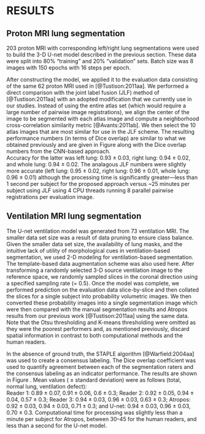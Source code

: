 
# RESULTS

## Proton MRI lung segmentation

<!-- 

\begin{figure}[!htb]
\centering
\includegraphics[width=\textwidth]{./Figures/unetModelAccuracyPlot.pdf}
\caption{
}
\label{fig:trainingProton}
\end{figure}

-->

203 proton MRI with corresponding left/right lung segmentations were 
used to build the 3-D  U-net model described in the previous section.  These 
data were split into 80% "training" and 20% "validation" sets.  Batch size was
8 images with 150 epochs with 16 steps per epoch. 

\begin{figure}[!htb]
\centering
\includegraphics[width=\textwidth]{./Figures/diceProton.pdf}
\caption{The Dice overlap coefficient for the left and right lungs (and their 
combination) between the updated joint label fusion technique (left)
and our deep learning approach (right).  Although slightly less accurate,
the latter requires significantly less computation time.
}
\label{fig:diceProton}
\end{figure}

After constructing the model, we applied it to the evaluation data consisting
of the same 62 proton MRI used in [@Tustison:2011aa].  We performed a direct 
comparison with the joint label fusion (JLF) method of [@Tustison:2011aa] with
an adopted modification that we currently use in our studies.  Instead of using
the entire atlas set (which would require a large number of pairwise image 
registrations), we align the center of the image to be segmented with 
each atlas image and compute a neighborhood cross-correlation similarity metric 
[@Avants:2011ab].  We then select the 10 atlas images that are most similar for
use in the JLF scheme. The resulting performance numbers (in terms of Dice overlap)
are similar to what we obtained previously and are given in Figure \ref{fig:diceProton} 
along with the Dice overlap numbers from the CNN-based approach.  
Accuracy for the latter was left lung: 0.93 $\pm$ 0.03, right lung:  0.94 $\pm$ 0.02, and
whole lung: 0.94 $\pm$ 0.02.  The analagous JLF numbers were slightly more accurate 
(left lung: 0.95 $\pm$ 0.02, right lung: 0.96 $\pm$ 0.01, whole lung: 0.96 $\pm$ 0.01)
although the processing time is significantly 
greater---less than 1 second per subject for the proposed approach versus ~25 minutes per subject
using JLF using 4 CPU threads running 8 parallel pairwise registrations per 
evaluation image.

## Ventilation MRI lung segmentation

<!-- 

\begin{figure}[!htb]
\centering
\includegraphics[width=\textwidth]{./Figures/unetModelVentilationAccuracyPlot.pdf}
\caption{
}
\label{fig:trainingVentilation}
\end{figure}

-->

The U-net ventilation model was generated from 73 ventilation MRI.  The smaller
data set size was a result of data pruning to ensure class balance.  Given the
smaller data set size, the availability of lung masks, and the intuitive lack 
of utility of morphological cues in ventilation-based segmentation, we used
2-D modeling for ventilation-based segmentation.  The template-based data 
augmentation scheme was also used here.  After transforming a randomly selected 
3-D source ventilation image to the reference space, we randomly sampled slices
in the coronal direction using a specified sampling rate ($=$ 0.5).  Once the
model was complete, we performed prediction on the evaluation data slice-by-slice
and then collated the slices for a single subject into probability volumetric 
images.  We then converted these probability images into a single segmentation
image which were then compared with the manual segmentation results and Atropos
results from our previous work [@Tustison:2011aa] using the same data.  Note
that the Otsu thresholding and K-means thresholding were omitted as they were 
the poorest performers and, as mentioned previously, discard spatial information
in contrast to both computational methods and the human readers.  

In the absence of ground truth, the STAPLE algorithm [@Warfield:2004aa] was used 
to create a consensus labeling.  The Dice overlap coefficient was used to quantify
agreement between each of the segmentation raters and the consensus labeling as
an indicator performance.  The results are shown in Figure \ref{fig:diceVentilation}.
Mean values ( $\pm$ standard deviation) were as follows (total, normal lung, ventilation
defect):  
Reader 1: 0.89 $\pm$ 0.07, 0.91 $\pm$ 0.06, 0.6 $\pm$ 0.3;
Reader 2: 0.92 $\pm$ 0.05, 0.94 $\pm$ 0.04, 0.57 $\pm$ 0.3;
Reader 3: 0.94 $\pm$ 0.03, 0.96 $\pm$ 0.03, 0.63 $\pm$ 0.3; 
Atropos:  0.92 $\pm$ 0.03, 0.94 $\pm$ 0.03, 0.71 $\pm$ 0.3; and
U-net:    0.94 $\pm$ 0.03, 0.96 $\pm$ 0.03, 0.70 $\pm$ 0.3.
Computational time for processing was slightly less than a minute per subject for
Atropos, between 30--45 for the human readers, and less than a second for the 
U-net model.  


\begin{figure}[!htb]
\centering
\includegraphics[width=\textwidth]{./Figures/ventilationStaple.pdf}
\caption{The Dice overlap coefficient for total, normal lung, and 
ventilation defect regions for segmentation of the evaluation data
set.  
}
\label{fig:diceVentilation}
\end{figure}



<!--

Using both 3He and 1H image data, which were acquired simultaneously, a trained 
radiologist (denoted ‘‘Radiologist 3’’ in Table 1 and Fig. 9) segmented the whole 
lungs for each of 18 subjects (4 normals and 14 diagnosed subjects with cystic 
fibrosis) using the ITK-SNAP image annotation tool (23). By simultaneously referring 
to both coregistered images, in which the mouse cursor was linked between the two 
image sets, manual segmentation was facilitated over using either modality alone. 
This and two other radiologists, as well as the first author, manually segmented the 
ventilation defects within the masked lung regions for all 18 subjects. Atropos was 
also used to segment the ventilation defects using four classes where the lower two 
classes represented the ventilation defect regions and the upper two classes 
represented the normal ventilation regions.  Since there is no ground truth for these 
data, a consensus labeling using the simultaneous truth and performance level 
estimation (STAPLE) algorithm (24) was used as a probabilistic estimate of the 
ground truth segmentation for each of the 18 subjects. The identification of the 
defect and normally ventilated regions produced by each of the five readers (both 
human and Atropos) for each of the 18 subjects resulted in 18 * 5 1⁄4 90 total 
segmentations. Fusing several segmentations of the same object by different raters, 
STAPLE iteratively estimates the performance level of each rater while simultaneously 
producing a probabilistic estimate of the true segmentation. In this fashion, STAPLE 
was used to produce 18 such proba- bilistic ground truth estimates, one for each subject. 
Since a byproduct of STAPLE is a performance estima- tion of each rater, performance 
comparison for each rater for each subject can be analyzed. Tabulating the sensitivity 
and specificity values of each rater over all 18 subjects on a voxel-by-voxel basis 
summarizes this comparison. Although not included with the STAPLE consensus estimation, 
we calculated the K-means and Otsu voxel classifications (using four classes) for each 
subject and also used the STAPLE probabilistic esti- mate of the ground truth to 
calculate the sensitivity and specificity values for these methods.

-->